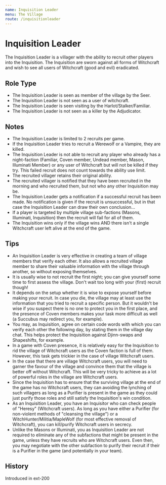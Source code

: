 ```yaml
---
name: Inquisition Leader
menu: The Village
route: /inquisitionleader
---
```



# Inquisition Leader

The Inquisition Leader is a villager with the ability to recruit other players into the Inquisition. The Inquisition are sworn against all forms of Witchcraft and wish to see all users of Witchcraft (good and evil) eradicated.

## Role Type

- The Inquisition Leader is seen as member of the village by the Seer.
- The Inquisition Leader is not seen as a user of witchcraft.
- The Inquisition Leader is seen visiting by the Harlot/Stalker/Familiar.
- The Inquisition Leader is not seen as a killer by the Adjudicator.

## Notes

- The Inquisition Leader is limited to 2 recruits per game.
- If the Inquisition Leader tries to recruit a Werewolf or a Vampire, they are killed.
- The Inquisition Leader is not able to recruit any player who already has a night-faction (Familiar, Coven member, Undead member, Mason, Illuminati Member) or any user of Witchcraft but will not be killed if they try. This failed recruit does not count towards the ability use limit.
- The recruited villager retains their original ability.
- The recruited villager is notified that they have been recruited in the morning and who recruited them, but not who any other Inquisition may be.
- The Inquisition Leader gets a notification if a successful recruit has been made. No notification is given if the recruit is unsuccessful, but in that case the Inquisition Leader can draw their own conclusion...
- If a player is targeted by multiple village sub-factions (Masons, Illuminati, Inquisition) then the recruit will fail for all of them.
- The Inquisition wins only if the village wins AND there isn't a single Witchcraft user left alive at the end of the game.

## Tips

- An Inquisition Leader is very effective in creating a team of village members that verify each other. It also allows a recruited village member to share their valuable information with the village through another, so without exposing themselves.
- It is usually wise to not recruit the first night; you can give yourself some time to first assess the village. Don't wait too long with your (first) recruit though!
- It depends on the setup whether it is wise to expose yourself before making your recruit. In case you die, the village may at least use the information that you tried to recruit a specific person. But it wouldn't be wise if you suspect there is no one to protect you in the first place, and the presence of Coven members makes your task more difficult as well (a Succubus may redirect you, for example).
- You may, as Inquisition, agree on certain code words with which you can verify each other the following day, by stating them in the village day chat. This helps protect the Inquisition against Djinn-swaps and Shapeshifts, for example.
- In a game with Coven presence, it is relatively easy for the Inquisition to rid the village of Witchcraft users as the Coven faction is full of them. However, this task gets trickier in the case of village Witchcraft users.
- In the case that there are village Witchcraft users, you will need to garner the favour of the village and convince them that the village is better off without Witchcraft. This will be very tricky to achieve as a lot of powerful roles in the village are Witchcraft users.
- Since the Inquisition has to ensure that the surviving village at the end of the game has no Witchcraft users, they can avoiding the lynching of such villagers as long as a Purifier is present in the game as they could just purify those roles and still satisfy the Inquisition's win condition.
- As an Inquisition Leader, you have an Inquisitor who can check people of "Heresy" (Witchcraft users). As long as you have either a Purifier (for non-violent methods of "cleansing the village") or a WitchHunter/Militia/MapleWolf (for most effective removal of Witchcraft), you can kill/purify Witchcraft users in secrecy.
- Unlike the Masons or Illuminati, you as Inquisition Leader are not required to eliminate any of the subfactions that might be present in the game, unless they have recruits who are Witchcraft users. Even then, you may negotiate with the other subfaction to purify their recruit if their is a Purifier in the game (and potentially in your team).

## History

<Timeline lineColor="white">
  <Event interval="2018-01-01">Introduced in ext-200</Event>
</Timeline>
